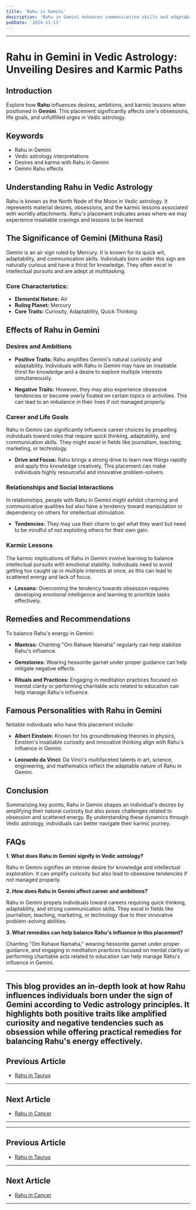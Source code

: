 ```yaml
---
title: 'Rahu in Gemini'
description: 'Rahu in Gemini enhances communication skills and adaptability. Individuals are curious, intellectually inclined, and excel in networking, but may struggle with restlessness or superficiality.'
pubDate: '2024-11-13'
---
```


---

# Rahu in Gemini in Vedic Astrology: Unveiling Desires and Karmic Paths

## Introduction

Explore how **Rahu** influences desires, ambitions, and karmic lessons when positioned in **Gemini**. This placement significantly affects one's obsessions, life goals, and unfulfilled urges in Vedic astrology.

## Keywords

- Rahu in Gemini
- Vedic astrology interpretations
- Desires and karma with Rahu in Gemini
- Gemini Rahu effects

## Understanding Rahu in Vedic Astrology

Rahu is known as the North Node of the Moon in Vedic astrology. It represents material desires, obsessions, and the karmic lessons associated with worldly attachments. Rahu's placement indicates areas where we may experience insatiable cravings and lessons to be learned.

## The Significance of Gemini (Mithuna Rasi)

Gemini is an air sign ruled by Mercury. It is known for its quick wit, adaptability, and communication skills. Individuals born under this sign are naturally curious and have a thirst for knowledge. They often excel in intellectual pursuits and are adept at multitasking.

### Core Characteristics:
- **Elemental Nature:** Air
- **Ruling Planet:** Mercury
- **Core Traits:** Curiosity, Adaptability, Quick Thinking

## Effects of Rahu in Gemini

### Desires and Ambitions

- **Positive Traits:** Rahu amplifies Gemini's natural curiosity and adaptability. Individuals with Rahu in Gemini may have an insatiable thirst for knowledge and a desire to explore multiple interests simultaneously.
  
- **Negative Traits:** However, they may also experience obsessive tendencies or become overly fixated on certain topics or activities. This can lead to an imbalance in their lives if not managed properly.

### Career and Life Goals

Rahu in Gemini can significantly influence career choices by propelling individuals toward roles that require quick thinking, adaptability, and communication skills. They might excel in fields like journalism, teaching, marketing, or technology.

- **Drive and Focus:** Rahu brings a strong drive to learn new things rapidly and apply this knowledge creatively. This placement can make individuals highly resourceful and innovative problem-solvers.

### Relationships and Social Interactions

In relationships, people with Rahu in Gemini might exhibit charming and communicative qualities but also have a tendency toward manipulation or dependency on others for intellectual stimulation.

- **Tendencies:** They may use their charm to get what they want but need to be mindful of not exploiting others for their own gain.

### Karmic Lessons

The karmic implications of Rahu in Gemini involve learning to balance intellectual pursuits with emotional stability. Individuals need to avoid getting too caught up in multiple interests at once, as this can lead to scattered energy and lack of focus.

- **Lessons:** Overcoming the tendency towards obsession requires developing emotional intelligence and learning to prioritize tasks effectively.

## Remedies and Recommendations

To balance Rahu's energy in Gemini:

- **Mantras:** Chanting "Om Rahave Namaha" regularly can help stabilize Rahu's influence.
  
- **Gemstones:** Wearing hessonite garnet under proper guidance can help mitigate negative effects.
  
- **Rituals and Practices:** Engaging in meditation practices focused on mental clarity or performing charitable acts related to education can help manage Rahu's influence.

## Famous Personalities with Rahu in Gemini

Notable individuals who have this placement include:

- **Albert Einstein:** Known for his groundbreaking theories in physics, Einstein's insatiable curiosity and innovative thinking align with Rahu's influence in Gemini.
  
- **Leonardo da Vinci:** Da Vinci's multifaceted talents in art, science, engineering, and mathematics reflect the adaptable nature of Rahu in Gemini.

## Conclusion

Summarizing key points, Rahu in Gemini shapes an individual's desires by amplifying their natural curiosity but also poses challenges related to obsession and scattered energy. By understanding these dynamics through Vedic astrology, individuals can better navigate their karmic journey.

## FAQs

**1. What does Rahu in Gemini signify in Vedic astrology?**

Rahu in Gemini signifies an intense desire for knowledge and intellectual exploration. It can amplify curiosity but also lead to obsessive tendencies if not managed properly.

**2. How does Rahu in Gemini affect career and ambitions?**

Rahu in Gemini propels individuals toward careers requiring quick thinking, adaptability, and strong communication skills. They excel in fields like journalism, teaching, marketing, or technology due to their innovative problem-solving abilities.

**3. What remedies can help balance Rahu's influence in this placement?**

Chanting "Om Rahave Namaha," wearing hessonite garnet under proper guidance, and engaging in meditation practices focused on mental clarity or performing charitable acts related to education can help manage Rahu's influence in Gemini.


---

This blog provides an in-depth look at how Rahu influences individuals born under the sign of Gemini according to Vedic astrology principles. It highlights both positive traits like amplified curiosity and negative tendencies such as obsession while offering practical remedies for balancing Rahu's energy effectively.
---

## Previous Article
- [Rahu in Taurus](/blogs-md/0808_Rahu_in_Rashi/080802_Rahu_in_Taurus.mdx)

---

## Next Article
- [Rahu in Cancer](/blogs-md/0808_Rahu_in_Rashi/080804_Rahu_in_Cancer.mdx)

---
---

## Previous Article
- [Rahu in Taurus](080802_Rahu_in_Taurus.mdx)

---

## Next Article
- [Rahu in Cancer](080804_Rahu_in_Cancer.mdx)

---
